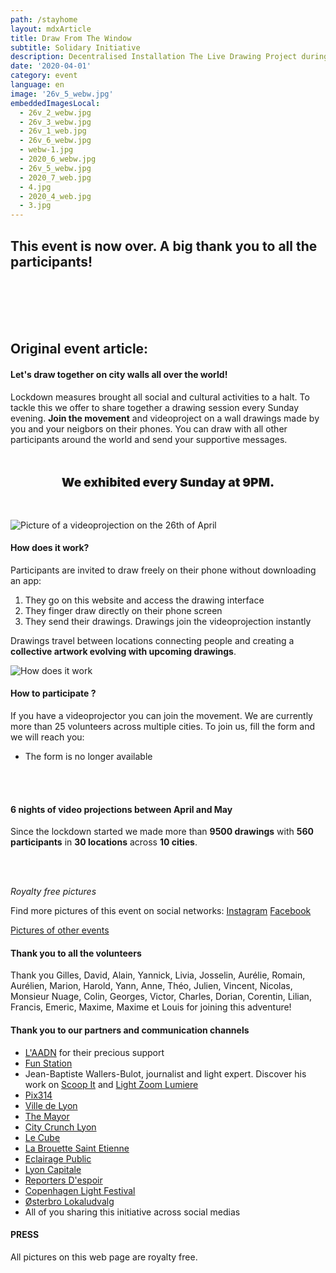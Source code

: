 ```yaml
---
path: /stayhome
layout: mdxArticle
title: Draw From The Window
subtitle: Solidary Initiative
description: Decentralised Installation The Live Drawing Project during the 2020 lockdown
date: '2020-04-01'
category: event
language: en
image: '26v_5_webw.jpg'
embeddedImagesLocal:
  - 26v_2_webw.jpg
  - 26v_3_webw.jpg
  - 26v_1_web.jpg
  - 26v_6_webw.jpg
  - webw-1.jpg
  - 2020_6_webw.jpg
  - 26v_5_webw.jpg
  - 2020_7_web.jpg
  - 4.jpg
  - 2020_4_web.jpg
  - 3.jpg
---
```


## This event is now over. A big thank you to all the participants!

 <br/>
 <br/>
 <br/>
 <br/>

## Original event article:

#### Let's draw together on city walls all over the world!

Lockdown measures brought all social and cultural activities to a halt. To tackle this we offer to share together a drawing session every Sunday evening. **Join the movement** and videoproject on a wall drawings made by you and your neigbors on their phones. You can draw with all other participants around the world and send your supportive messages.

<p style="text-align:center; font-weight:900; font-size:1.2rem; margin-top:3rem; margin-bottom:3rem;">
We exhibited every Sunday at 9PM.
</p>

![Picture of a videoprojection on the 26th of April](26v_4_webw.jpg)

#### How does it work?

Participants are invited to draw freely on their phone without downloading an app:

1. They go on this website and access the drawing interface
2. They finger draw directly on their phone screen
3. They send their drawings. Drawings join the videoprojection instantly

Drawings travel between locations connecting people and creating a **collective artwork evolving with upcoming drawings**.

![How does it work](web-5.jpg)

#### How to participate ?

If you have a videoprojector you can join the movement. We are currently more than 25 volunteers across multiple cities. To join us, fill the form and we will reach you:

- The form is no longer available

<br/>
<br/>

#### 6 nights of video projections between April and May

Since the lockdown started we made more than **9500 drawings** with **560 participants** in **30 locations** across **10 cities**.

<br/>
<br/>

 <ImageGrid props={props}/>

_Royalty free pictures_

Find more pictures of this event on social networks: [Instagram](https://instagram.com/livedrawingproject) [Facebook](https://facebook.com/TheLiveDrawingProject)

[Pictures of other events](/gallery)

#### Thank you to all the volunteers

Thank you Gilles, David, Alain, Yannick, Livia, Josselin, Aurélie, Romain, Aurélien, Marion, Harold, Yann, Anne, Théo, Julien, Vincent, Nicolas, Monsieur Nuage, Colin, Georges, Victor, Charles, Dorian, Corentin, Lilian, Francis, Emeric, Maxime, Maxime et Louis for joining this adventure!

#### Thank you to our partners and communication channels

- [L'AADN](https://aadn.org/) for their precious support
- [Fun Station](https://funstation.fr/)
- Jean-Baptiste Wallers-Bulot, journalist and light expert. Discover his work on [Scoop It](https://www.scoop.it/topic/lumieres-by-jbbulot) and [Light Zoom Lumiere](https://www.lightzoomlumiere.fr/auteur/jeanbaptiste497/)
- [Pix314](http://pix314.com/)
- [Ville de Lyon](https://www.lyon.fr/actualite/culture/dessineaveclesvoisins-le-live-drawing-participatif)
- [The Mayor](https://www.themayor.eu/en/lyon-citizens-create-giant-paintings-together-in-real-time)
- [City Crunch Lyon](https://lyon.citycrunch.fr/the-live-drawing-project-jouez-a-dessiner-sur-les-murs-avec-vos-voisins/2020/04/19/)
- [Le Cube](https://www.facebook.com/lecube.digitalart/?ref=br_rs)
- [La Brouette Saint Etienne](https://www.facebook.com/la.brouette.de.ouf/)
- [Eclairage Public](http://eclairagepublic.eu/site/confinement-the-live-drawing-project-pour-dessiner-en-lumiere-avec-ses-voisins/)
- [Lyon Capitale](https://www.lyoncapitale.fr/actualite/confinement-participez-a-une-oeuvre-lumineuse-et-dessinee-depuis-chez-vous/)
- [Reporters D'espoir](http://www.reportersdespoirs.org/)
- [Copenhagen Light Festival](https://www.facebook.com/cphlightfest/)
- [Østerbro Lokaludvalg](https://www.facebook.com/oesterbro.lokaludvalg/)
- All of you sharing this initiative across social medias

#### PRESS

All pictures on this web page are royalty free.
